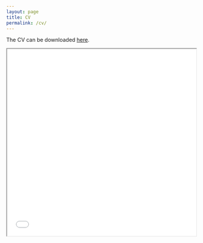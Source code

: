 ```yaml
---
layout: page
title: CV
permalink: /cv/
---
```


The CV can be downloaded [here](pdfs/cv/cv_03102021.pdf).

<iframe title="Marcel Roman CV" src="pdfs/cv/cv_03102021.pdf" width="100%" height="500px"></iframe>


